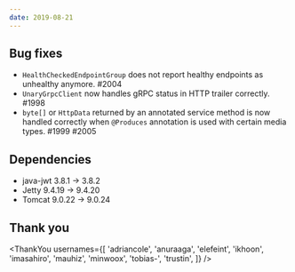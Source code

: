```yaml
---
date: 2019-08-21
---
```


## Bug fixes

- `HealthCheckedEndpointGroup` does not report healthy endpoints as unhealthy anymore. #2004
- `UnaryGrpcClient` now handles gRPC status in HTTP trailer correctly. #1998
- `byte[]` or `HttpData` returned by an annotated service method is now handled correctly when `@Produces` annotation is used with certain media types. #1999 #2005

## Dependencies

- java-jwt 3.8.1 -> 3.8.2
- Jetty 9.4.19 -> 9.4.20
- Tomcat 9.0.22 -> 9.0.24

## Thank you

<ThankYou
  usernames={[
    'adriancole',
    'anuraaga',
    'elefeint',
    'ikhoon',
    'imasahiro',
    'mauhiz',
    'minwoox',
    'tobias-',
    'trustin',
  ]}
/>
